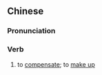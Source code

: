 {{also|抵偿}}
==Chinese==
{{zh-forms|s=抵偿}}

===Pronunciation===
{{zh-pron
|m=dǐcháng
|c=dai2 soeng4
|mn=tí-siông/tí-sióng
|mn_note=tí-sióng - common variant
|cat=v
}}

===Verb===
{{zh-verb}}

# to [[compensate]]; to [[make up]] {{gloss|for a loss, damage, etc.}}